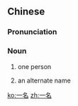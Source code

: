 ==Chinese==
{{zh-forms}}

===Pronunciation===
{{zh-pron
|m=一míng
|c=jat1 ming4
|h=pfs=yit-miàng
|cat=n
}}

===Noun===
{{zh-noun}}

# one person
# {{lb|zh|literary}} an alternate name

[[ko:一名]]
[[zh:一名]]